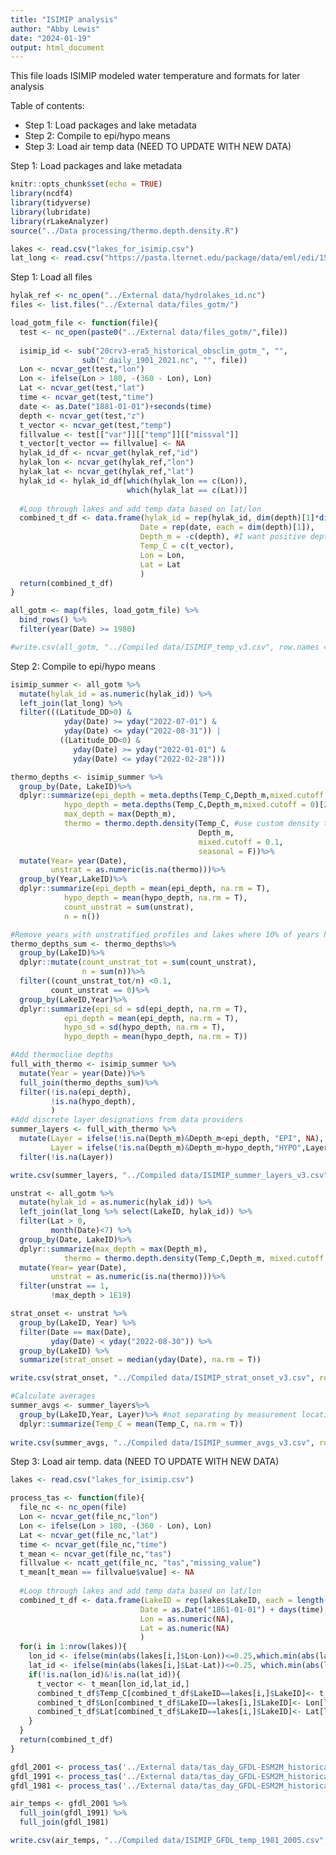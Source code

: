 ```yaml
---
title: "ISIMIP analysis"
author: "Abby Lewis"
date: "2024-01-19"
output: html_document
---
```


This file loads ISIMIP modeled water temperature and formats for later analysis

Table of contents:

- Step 1: Load packages and lake metadata
- Step 2: Compile to epi/hypo means
- Step 3: Load air temp data (NEED TO UPDATE WITH NEW DATA)

Step 1: Load packages and lake metadata

```r
knitr::opts_chunk$set(echo = TRUE)
library(ncdf4)
library(tidyverse)
library(lubridate)
library(rLakeAnalyzer)
source("../Data processing/thermo.depth.density.R")

lakes <- read.csv("lakes_for_isimip.csv")
lat_long <- read.csv("https://pasta.lternet.edu/package/data/eml/edi/1530/1/fadd3eaa25b5fdd1fc4efba70e660579")
```

Step 1: Load all files
```r
hylak_ref <- nc_open("../External data/hydrolakes_id.nc")
files <- list.files("../External data/files_gotm/")

load_gotm_file <- function(file){
  test <- nc_open(paste0("../External data/files_gotm/",file))
  
  isimip_id <- sub("20crv3-era5_historical_obsclim_gotm_", "", 
                sub("_daily_1901_2021.nc", "", file))
  Lon <- ncvar_get(test,"lon")
  Lon <- ifelse(Lon > 180, -(360 - Lon), Lon)
  Lat <- ncvar_get(test,"lat")
  time <- ncvar_get(test,"time")
  date <- as.Date("1881-01-01")+seconds(time)
  depth <- ncvar_get(test,"z")
  t_vector <- ncvar_get(test,"temp")
  fillvalue <- test[["var"]][["temp"]][["missval"]]
  t_vector[t_vector == fillvalue] <- NA
  hylak_id_df <- ncvar_get(hylak_ref,"id")
  hylak_lon <- ncvar_get(hylak_ref,"lon")
  hylak_lat <- ncvar_get(hylak_ref,"lat")
  hylak_id <- hylak_id_df[which(hylak_lon == c(Lon)), 
                          which(hylak_lat == c(Lat))]
  
  #Loop through lakes and add temp data based on lat/lon
  combined_t_df <- data.frame(hylak_id = rep(hylak_id, dim(depth)[1]*dim(depth)[2]),
                             Date = rep(date, each = dim(depth)[1]),
                             Depth_m = -c(depth), #I want positive depths
                             Temp_C = c(t_vector),
                             Lon = Lon,
                             Lat = Lat
                             )
  return(combined_t_df)
}

all_gotm <- map(files, load_gotm_file) %>%
  bind_rows() %>%
  filter(year(Date) >= 1980)

#write.csv(all_gotm, "../Compiled data/ISIMIP_temp_v3.csv", row.names = F)
```

Step 2: Compile to epi/hypo means

```r
isimip_summer <- all_gotm %>%
  mutate(hylak_id = as.numeric(hylak_id)) %>%
  left_join(lat_long) %>%
  filter(((Latitude_DD>0) & 
            yday(Date) >= yday("2022-07-01") & 
            yday(Date) <= yday("2022-08-31")) |
           ((Latitude_DD<0) &
              yday(Date) >= yday("2022-01-01") & 
              yday(Date) <= yday("2022-02-28"))) 

thermo_depths <- isimip_summer %>%
  group_by(Date, LakeID)%>%
  dplyr::summarize(epi_depth = meta.depths(Temp_C,Depth_m,mixed.cutoff = 0)[1],
            hypo_depth = meta.depths(Temp_C,Depth_m,mixed.cutoff = 0)[2],
            max_depth = max(Depth_m),
            thermo = thermo.depth.density(Temp_C, #use custom density threshold function
                                          Depth_m, 
                                          mixed.cutoff = 0.1, 
                                          seasonal = F))%>% 
  mutate(Year= year(Date),
         unstrat = as.numeric(is.na(thermo)))%>%
  group_by(Year,LakeID)%>%
  dplyr::summarize(epi_depth = mean(epi_depth, na.rm = T),
            hypo_depth = mean(hypo_depth, na.rm = T),
            count_unstrat = sum(unstrat),
            n = n())

#Remove years with unstratified profiles and lakes where 10% of years have unstratified profiles
thermo_depths_sum <- thermo_depths%>%
  group_by(LakeID)%>%
  dplyr::mutate(count_unstrat_tot = sum(count_unstrat),
                n = sum(n))%>%
  filter((count_unstrat_tot/n) <0.1,
         count_unstrat == 0)%>%
  group_by(LakeID,Year)%>%
  dplyr::summarize(epi_sd = sd(epi_depth, na.rm = T),
            epi_depth = mean(epi_depth, na.rm = T),
            hypo_sd = sd(hypo_depth, na.rm = T),
            hypo_depth = mean(hypo_depth, na.rm = T))

#Add thermocline depths
full_with_thermo <- isimip_summer %>%
  mutate(Year = year(Date))%>%
  full_join(thermo_depths_sum)%>%
  filter(!is.na(epi_depth),
         !is.na(hypo_depth),
         )
#Add discrete layer designations from data providers
summer_layers <- full_with_thermo %>%
  mutate(Layer = ifelse(!is.na(Depth_m)&Depth_m<epi_depth, "EPI", NA),
         Layer = ifelse(!is.na(Depth_m)&Depth_m>hypo_depth,"HYPO",Layer))%>%
  filter(!is.na(Layer))

write.csv(summer_layers, "../Compiled data/ISIMIP_summer_layers_v3.csv", row.names = F)

unstrat <- all_gotm %>%
  mutate(hylak_id = as.numeric(hylak_id)) %>%
  left_join(lat_long %>% select(LakeID, hylak_id)) %>%
  filter(Lat > 0,
         month(Date)<7) %>%
  group_by(Date, LakeID)%>%
  dplyr::summarize(max_depth = max(Depth_m),
            thermo = thermo.depth.density(Temp_C,Depth_m, mixed.cutoff = 0.1, seasonal = F))%>% 
  mutate(Year= year(Date),
         unstrat = as.numeric(is.na(thermo)))%>%
  filter(unstrat == 1,
         !max_depth > 1E19)

strat_onset <- unstrat %>%
  group_by(LakeID, Year) %>%
  filter(Date == max(Date),
         yday(Date) < yday("2022-08-30")) %>%
  group_by(LakeID) %>%
  summarize(strat_onset = median(yday(Date), na.rm = T))

write.csv(strat_onset, "../Compiled data/ISIMIP_strat_onset_v3.csv", row.names = F)

#Calculate averages
summer_avgs <- summer_layers%>%
  group_by(LakeID,Year, Layer)%>% #not separating by measurement location. Is this a problem?
  dplyr::summarize(Temp_C = mean(Temp_C, na.rm = T))
  
write.csv(summer_avgs, "../Compiled data/ISIMIP_summer_avgs_v3.csv", row.names = F)
```

Step 3: Load air temp. data (NEED TO UPDATE WITH NEW DATA)

```r
lakes <- read.csv("lakes_for_isimip.csv")

process_tas <- function(file){
  file_nc <- nc_open(file)
  Lon <- ncvar_get(file_nc,"lon")
  Lon <- ifelse(Lon > 180, -(360 - Lon), Lon)
  Lat <- ncvar_get(file_nc,"lat")
  time <- ncvar_get(file_nc,"time")
  t_mean <- ncvar_get(file_nc,"tas")
  fillvalue <- ncatt_get(file_nc, "tas","missing_value") 
  t_mean[t_mean == fillvalue$value] <- NA
  
  #Loop through lakes and add temp data based on lat/lon
  combined_t_df <- data.frame(LakeID = rep(lakes$LakeID, each = length(time)),
                             Date = as.Date("1861-01-01") + days(time), 
                             Lon = as.numeric(NA),
                             Lat = as.numeric(NA)
                             )
  for(i in 1:nrow(lakes)){
    lon_id <- ifelse(min(abs(lakes[i,]$Lon-Lon))<=0.25,which.min(abs(lakes[i,]$Lon-Lon)),NA)
    lat_id <- ifelse(min(abs(lakes[i,]$Lat-Lat))<=0.25, which.min(abs(lakes[i,]$Lat-Lat)),NA)
    if(!is.na(lon_id)&!is.na(lat_id)){
      t_vector <- t_mean[lon_id,lat_id,] 
      combined_t_df$Temp_C[combined_t_df$LakeID==lakes[i,]$LakeID]<- t_vector-273.15
      combined_t_df$Lon[combined_t_df$LakeID==lakes[i,]$LakeID]<- Lon[lon_id]
      combined_t_df$Lat[combined_t_df$LakeID==lakes[i,]$LakeID]<- Lat[lat_id]
    }
  }
  return(combined_t_df)
}

gfdl_2001 <- process_tas('../External data/tas_day_GFDL-ESM2M_historical_r1i1p1_EWEMBI_20010101-20051231.nc4') 
gfdl_1991 <- process_tas('../External data/tas_day_GFDL-ESM2M_historical_r1i1p1_EWEMBI_19910101-20001231.nc4') 
gfdl_1981 <- process_tas('../External data/tas_day_GFDL-ESM2M_historical_r1i1p1_EWEMBI_19810101-19901231.nc4') 

air_temps <- gfdl_2001 %>%
  full_join(gfdl_1991) %>%
  full_join(gfdl_1981)

write.csv(air_temps, "../Compiled data/ISIMIP_GFDL_temp_1981_2005.csv", row.names = F)
```

